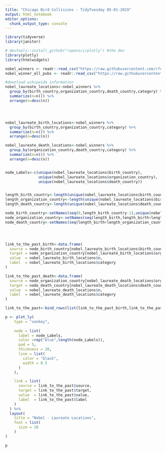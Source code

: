 ```yaml
---
title: "Chicago Bird Collisions - TidyTuesday 05-01-2019"
output: html_notebook
editor_options: 
  chunk_output_type: console
---
```


```r
library(tidyverse)
library(janitor)

# devtools::install_github("ropensci/plotly") #the dev 
library(plotly)
library(htmlwidgets)

nobel_winners <- readr::read_csv("https://raw.githubusercontent.com/rfordatascience/tidytuesday/master/data/2019/2019-05-14/nobel_winners.csv")
nobel_winner_all_pubs <- readr::read_csv("https://raw.githubusercontent.com/rfordatascience/tidytuesday/master/data/2019/2019-05-14/nobel_winner_all_pubs.csv")

```

```r

#download wikipeida information
nobel_laureate_locations<-nobel_winners %>% 
  group_by(birth_country,organization_country,death_country,category) %>% 
  summarize(n=n()) %>% 
  arrange(n=desc(n))




nobel_laureate_birth_locations<-nobel_winners %>% 
  group_by(birth_country,organization_country,category) %>% 
  summarize(n=n()) %>% 
  arrange(n=desc(n))

nobel_laureate_death_locations<-nobel_winners %>% 
  group_by(organization_country,death_country,category) %>% 
  summarize(n=n()) %>% 
  arrange(n=desc(n))


node_Labels<-c(unique(nobel_laureate_locations$birth_country),
               unique(nobel_laureate_locations$organization_country),
               unique(nobel_laureate_locations$death_country))


length_birth_country<-length(unique(nobel_laureate_locations$birth_country))
length_organization_country<-length(unique(nobel_laureate_locations$birth_country))
length_death_country<-length(unique(nobel_laureate_locations$death_country))

node_birth_country<-setNames(seq(0,length_birth_country-1),unique(nobel_laureate_locations$birth_country))
node_organization_country<-setNames(seq(length_birth,length_birth+length_organization_country-1),unique(nobel_laureate_locations$organization_country))
node_death_country<-setNames(seq(length_birth+length_organization_country,length_birth+length_organization_country+length_death_country-1),unique(nobel_laureate_locations$death_country))




link_to_the_past_birth<-data.frame(
  source = node_birth_country[nobel_laureate_birth_locations$birth_country],
  target = node_organization_country[nobel_laureate_birth_locations$organization_country],
  value  = nobel_laureate_birth_locations$n,
  label  = nobel_laureate_birth_locations$category
)

link_to_the_past_death<-data.frame(
  source = node_organization_country[nobel_laureate_death_locations$organization_country],
  target = node_death_country[nobel_laureate_death_locations$death_country],
  value  = nobel_laureate_death_locations$n,
  label  = nobel_laureate_death_locations$category
)

link_to_the_past<-bind_rows(list(link_to_the_past_birth,link_to_the_past_death))

p <- plot_ly(
    type = "sankey",
    
    node = list(
      label = node_Labels,
      color =rep("blue",length(node_Labels)),
      pad = 5,
      thickness = 20,
      line = list(
        color = "black",
        width = 0.5
      )
    ),

    link = list(
      source = link_to_the_past$source,
      target = link_to_the_past$target,
      value  = link_to_the_past$value,
      label  = link_to_the_past$label
    )
  ) %>% 
  layout(
    title = "Nobel - Laureate Locations",
    font = list(
      size = 10
    )
)

p
  

```





